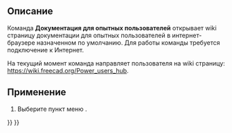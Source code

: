 <languages/>

<div class="mw-translate-fuzzy">
{{Docnav/ru
|[[Std_FreeCADUserHub/ru|Пользовательская документация]]
|[[Std_PythonHelp/ru|Автоматически сгенерированная документация python]]
|[[Std_Help_Menu/ru|Раздел Меню Справка]]
|IconL=Std_FreeCADUserHub.svg
|IconR=Std_FreeCADWebsite.svg
|IconC=Freecad.svg
}}
</div>

{{VeryImportantMessage|This command is obsolete, it is not available in {{VersionPlus|1.1}}.}}

{{GuiCommand/ru
|Name/ru=Документация по созданию скриптов на Python
|Name=Std_FreeCADPowerUserHub
|MenuLocation=Справка → Документация по созданию скриптов на Python
|Workbenches=Все
|SeeAlso=[[Std_FreeCADWebsite/ru|Сайт FreeCAD]], [[Std_FreeCADUserHub/ru|Пользовательская документация]], [[Std_FreeCADForum/ru|Форум FreeCAD]], [[Std_FreeCADFAQ/ru|FreeCAD Часто Задаваемые  Вопросы]]
}}

<span id="Description"></span>
==Описание==

Команда '''Документация для опытных пользователей''' открывает wiki страницу документации для опытных пользователей в интернет-браузере назначенном по умолчанию. Для работы команды требуется подключение к Интернет.

На текущий момент команда направляет пользователя на wiki страницу: [https://wiki.freecad.org/Power_users_hub https://wiki.freecad.org/Power_users_hub].

<span id="Usage"></span>
==Применение==

# Выберите пункт меню {{MenuCommand|Помощь → [[Image:Std_FreeCADPowerUserHub.svg|16px]] Документация по созданию скриптов на Python}}.


<div class="mw-translate-fuzzy">
{{Docnav/ru
|[[Std_FreeCADUserHub/ru|Пользовательская документация]]
|[[Std_PythonHelp/ru|Автоматически сгенерированная документация python]]
|[[Std_Help_Menu/ru|Раздел Меню Справка]]
|IconL=Std_FreeCADUserHub.svg
|IconR=Std_FreeCADWebsite.svg
|IconC=Freecad.svg
}}
</div>

{{Std_Base_navi{{#translation:}}}}
{{Userdocnavi{{#translation:}}}}